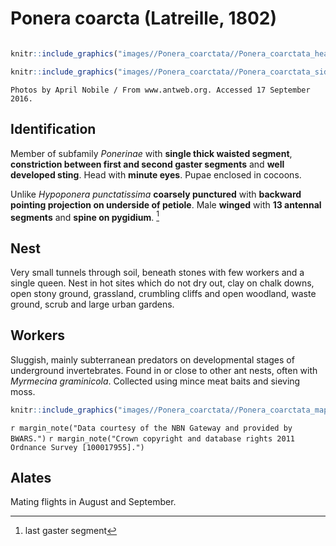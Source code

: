 # **Ponera coarcta** (Latreille, 1802)

```marginfigure
```

```r
knitr::include_graphics("images//Ponera_coarctata//Ponera_coarctata_head.jpg")
```

```r
knitr::include_graphics("images//Ponera_coarctata//Ponera_coarctata_side.jpg")
```
```block
Photos by April Nobile / From www.antweb.org. Accessed 17 September 2016.
```

## Identification
Member of subfamily *Ponerinae* with **single thick waisted segment**, **constriction between first and second gaster segments** and **well developed sting**. Head with **minute eyes**. Pupae enclosed in cocoons.

Unlike *Hypoponera punctatissima* **coarsely punctured** with **backward pointing projection on underside of petiole**. Male **winged** with **13 antennal segments** and **spine on pygidium**. ^[last gaster segment]

## Nest
Very small tunnels through soil, beneath stones with few workers and a single queen. Nest in hot sites which do not dry out, clay on chalk downs, open stony ground, grassland, crumbling cliffs and open woodland, waste ground, scrub and large urban gardens.

## Workers 
Sluggish, mainly subterranean predators on developmental stages of underground invertebrates. Found in or close to other ant nests, often with *Myrmecina graminicola*. Collected using mince meat baits and sieving moss.

```r
knitr::include_graphics("images//Ponera_coarctata//Ponera_coarctata_map.png")
```
`r margin_note("Data courtesy of the NBN Gateway and provided by BWARS.")`
`r margin_note("Crown copyright and database rights 2011 Ordnance Survey [100017955].")`

## Alates
Mating flights in August and September.

\pagebreak